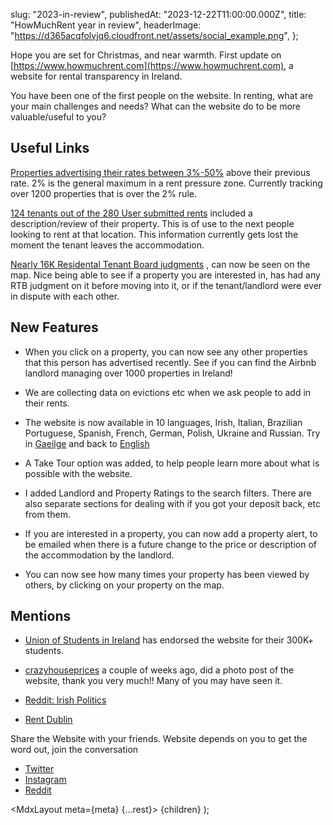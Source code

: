 
  slug: "2023-in-review",
  publishedAt: "2023-12-22T11:00:00.000Z",
  title: "HowMuchRent year in review",
  headerImage:
    "https://d365acqfolvjq6.cloudfront.net/assets/social_example.png",
};

Hope you are set for Christmas, and near warmth. First update on [https://www.howmuchrent.com](https://www.howmuchrent.com), a website for rental transparency in Ireland.

You have been one of the first people on the website. In renting, what are your main challenges and needs? What can the website do to be more valuable/useful to you? 

## **Useful Links**
[Properties advertising their rates between 3%-50%](https://www.howmuchrent.com/r/above2percent) above their previous rate. 2% is the general maximum in a rent pressure zone. Currently tracking over 1200 properties that is over the 2% rule. 

[124 tenants out of the 280 User submitted rents](https://www.howmuchrent.com/r/user_reviews) included a description/review of their property. This is of use to the next people looking to rent at that location. This information currently gets lost the moment the tenant leaves the accommodation.
  
[Nearly 16K Residental Tenant Board judgments](https://www.howmuchrent.com/r/rtb_reports) , can now be seen on the map. Nice being able to see if a property you are interested in, has had any RTB judgment on it before moving into it, or if the tenant/landlord were ever in dispute with each other.
 

## **New Features**
  - When you click on a property, you can now see any other properties that this person has advertised recently. See if you can find the Airbnb landlord managing over 1000 properties in Ireland!
  
  - We are collecting data on evictions etc when we ask people to add in their rents.
  
  - The website is now available in 10 languages, Irish, Italian, Brazilian Portuguese, Spanish, French, German, Polish, Ukraine and Russian.
  Try in [Gaeilge](https://www.howmuchrent.com/?locale=ga) and back to [English](https://www.howmuchrent.com/?locale=en)
  
  - A Take Tour option was added, to help people learn more about what is possible with the website.
  
  - I added Landlord and Property Ratings to the search filters. There are also separate sections for dealing with if you got your deposit back, etc from them. 
  
  - If you are interested in a property, you can now add a property alert, to be emailed when there is a future change to the price or description of the accommodation by the landlord. 
 
  - You can now see how many times your property has been viewed by others, by clicking on your property on the map. 
  
  
## **Mentions**
  - [Union of Students in Ireland](https://usi.ie/) has endorsed the website for their 300K+ students.
  
  - [crazyhouseprices](https://www.instagram.com/crazyhouseprices) a couple of weeks ago, did a photo post of the website, thank you very much!! Many of you may have seen it.

  - [Reddit: Irish Politics](https://www.reddit.com/r/irishpolitics/comments/17hlvp6/rental_transparency_in_ireland_for_renters_rents/)

  - [Rent Dublin](https://www.reddit.com/r/Dublin/comments/17h2r6c/rents_charged_by_landlords_in_dublin_should_be/)


Share the Website with your friends. Website depends on you to get the word out, join the conversation
  - [Twitter](https://twitter.com/howmuchrenthq)
  - [Instagram](https://www.instagram.com/howmuchrent/)
  - [Reddit](https://www.reddit.com/r/howmuchrentIreland/)

  <MdxLayout meta={meta} {...rest}>
    {children}
  </MdxLayout>
);
